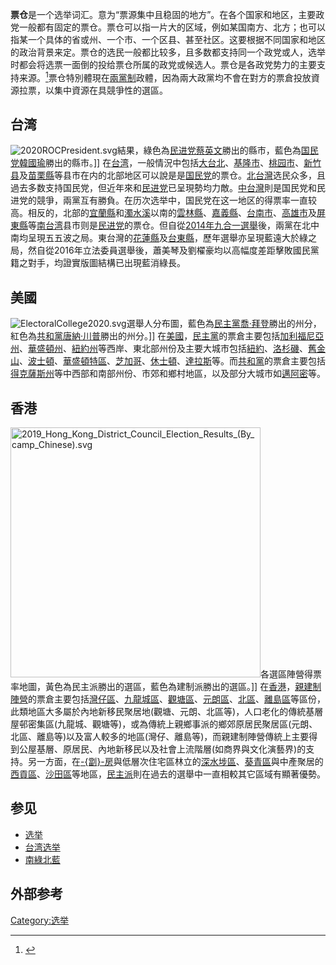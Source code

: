 {{Globalize/Taiwan|date=2015年7月1日}}
'''票仓'''是一个选举词汇。意为“票源集中且稳固的地方”。在各个国家和地区，主要政党一般都有固定的票仓。票仓可以指一片大的区域，例如某国南方、北方；也可以指某一个具体的省或州、一个市、一个区县、甚至社区。这要根据不同国家和地区的政治背景来定。票仓的选民一般都比较多，且多数都支持同一个政党或人，选举时都会将选票一面倒的投给票仓所属的政党或候选人。票仓是各政党势力的主要支持来源。<ref>{{Cite web |url=http://news.sina.com.cn/z/twxj/index.shtml#changshi |title=台湾选举常识 新浪 |access-date=2012-01-18 |archive-date=2019-06-05 |archive-url=https://web.archive.org/web/20190605112951/http://news.sina.com.cn/z/twxj/index.shtml#changshi |dead-url=no }}</ref>票仓特別體現在[[兩黨制|兩黨制]]政體，因為兩大政黨均不會在對方的票倉投放資源拉票，以集中資源在具競爭性的選區。

== 台湾 ==
[[File:2020ROCPresident.svg|thumb]]結果，綠色為[[民主进步党|民进党]][[蔡英文|蔡英文]]勝出的縣市，藍色為[[中国国民党|国民党]][[韓國瑜|韓國瑜]]勝出的縣市。]]
在[[台湾|台湾]]，一般情況中包括[[大台北|大台北]]、[[基隆市|基隆市]]、[[桃园市|桃园市]]、[[新竹县|新竹县]]及[[苗栗縣|苗栗縣]]等县市在内的北部地区可以說是是[[中国国民党|国民党]]的票仓。[[北台灣|北台灣]]选民众多，且過去多数支持国民党，但近年來和[[民主进步党|民进党]]已呈現勢均力敵。[[中台灣|中台灣]]則是国民党和民进党的競爭，兩黨互有勝負。在历次选举中，国民党在这一地区的得票率一直较高。相反的，北部的[[宜蘭縣|宜蘭縣]]和[[濁水溪|濁水溪]]以南的[[雲林縣|雲林縣]]、[[嘉義縣|嘉義縣]]、[[台南市|台南市]]、[[高雄市|高雄市]]及[[屏東縣|屏東縣]]等[[南台湾|南台湾]]县市则是[[民主进步党|民进党]]的票仓。但自從[[2014年九合一選舉|2014年九合一選舉]]後，兩黨在北中南均呈現五五波之局。東台灣的[[花蓮縣|花蓮縣]]及[[台東縣|台東縣]]，歷年選舉亦呈現藍遠大於綠之局，然自從2016年立法委員選舉後，蕭美琴及劉櫂豪均以高幅度差距擊敗國民黨籍之對手，均證實版圖結構已出現藍消綠長。

== 美國 ==
[[File:ElectoralCollege2020.svg|thumb]]選舉人分布圖，藍色為[[民主黨_(美國)|民主黨]][[喬·拜登|喬·拜登]]勝出的州分，紅色為[[共和黨_(美國)|共和黨]][[唐納·川普|唐納·川普]]勝出的州分。]]
在[[美國|美國]]，[[民主黨_(美國)|民主黨]]的票倉主要包括[[加利福尼亞州|加利福尼亞州]]、[[華盛頓州|華盛頓州]]、[[紐約州|紐約州]]等西岸、東北部州份及主要大城市包括[[紐約|紐約]]、[[洛杉磯|洛杉磯]]、[[舊金山|舊金山]]、[[波士頓|波士頓]]、[[華盛頓哥倫比亞特區|華盛頓特區]]、[[芝加哥|芝加哥]]、[[休士頓|休士頓]]、[[達拉斯|達拉斯]]等。而[[共和黨_(美國)|共和黨]]的票倉主要包括[[得克薩斯州|得克薩斯州]]等中西部和南部州份、市郊和鄉村地區，以及部分大城市如[[邁阿密|邁阿密]]等。
== 香港 ==
[[File:2019_Hong_Kong_District_Council_Election_Results_(By_camp_Chinese).svg|400px]]各選區陣營得票率地圖，黃色為民主派勝出的選區，藍色為建制派勝出的選區。]]
在[[香港|香港]]，[[建制派_(香港)|親建制陣營]]的票倉主要包括[[灣仔區|灣仔區]]、[[九龍城區|九龍城區]]、[[觀塘區|觀塘區]]、[[元朗區|元朗區]]、[[北區_(香港)|北區]]、[[離島區|離島區]]等區份，此類地區大多屬於內地新移民聚居地(觀塘、元朗、北區等)，人口老化的傳統基層屋邨密集區(九龍城、觀塘等)，或為傳統上親鄉事派的鄉郊原居民聚居區(元朗、北區、離島等)以及富人較多的地區(灣仔、離島等)，而親建制陣營傳統上主要得到公屋基層、原居民、內地新移民以及社會上流階層(如商界與文化演藝界)的支持。另一方面，在[[劏房|-{劏}-房]]與低層次住宅區林立的[[深水埗區|深水埗區]]、[[葵青區|葵青區]]與中產聚居的[[西貢區|西貢區]]、[[沙田區|沙田區]]等地區，[[民主派|民主派]]則在過去的選舉中一直相較其它區域有顯著優勢。

== 参见 ==
* [[选举|选举]]
* [[台湾选举|台湾选举]]
* [[南綠北藍|南綠北藍]]

== 外部参考 ==
{{reflist}}

[[Category:选举|Category:选举]]